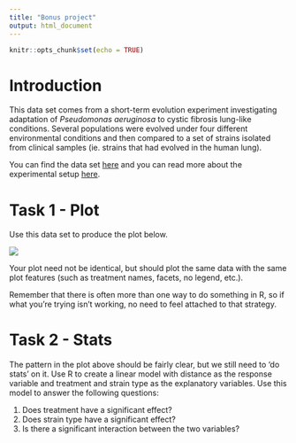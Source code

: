 ```yaml
---
title: "Bonus project"
output: html_document
---
```


```r
knitr::opts_chunk$set(echo = TRUE)
```

# Introduction

This data set comes from a short-term evolution experiment investigating adaptation of *Pseudomonas aeruginosa* to cystic fibrosis lung-like conditions. Several populations were evolved under four different environmental conditions and then compared to a set of strains isolated from clinical samples (ie. strains that had evolved in the human lung).

You can find the data set [here](https://www.dropbox.com/s/fflcupr2erl4f36/pa_clinical_distance.csv?dl=0) and you can read more about the experimental setup [here](https://doi.org/10.1073/pnas.1721270115).

# Task 1 - Plot

Use this data set to produce the plot below.

![](./figures/might_need.png)

Your plot need not be identical, but should plot the same data with the same plot features (such as treatment names, facets, no legend, etc.).

Remember that there is often more than one way to do something in R, so if what you're trying isn't working, no need to feel attached to that strategy.

# Task 2 - Stats

The pattern in the plot above should be fairly clear, but we still need to 'do stats' on it. Use R to create a linear model with distance as the response variable and treatment and strain type as the explanatory variables. Use this model to answer the following questions:

1. Does treatment have a significant effect? 
2. Does strain type have a significant effect?
3. Is there a significant interaction between the two variables?


